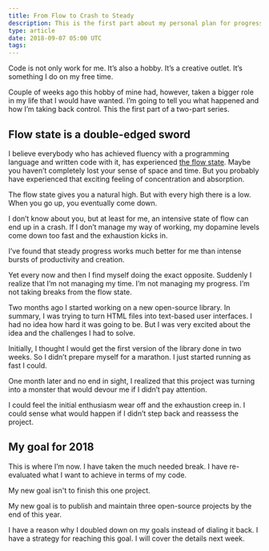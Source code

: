 ```yaml
---
title: From Flow to Crash to Steady
description: This is the first part about my personal plan for progress for the rest of 2018
type: article
date: 2018-09-07 05:00 UTC
tags:
---
```


Code is not only work for me. It’s also a hobby. It’s a creative outlet. It’s something I do on my free time.

Couple of weeks ago this hobby of mine had, however, taken a bigger role in my life that I would have wanted. I’m going to tell you what happened and how I’m taking back control. This the first part of a two-part series.

## Flow state is a double-edged sword

I believe everybody who has achieved fluency with a programming language and written code with it, has experienced [the flow state](<https://en.wikipedia.org/wiki/Flow_(psychology)>). Maybe you haven’t completely lost your sense of space and time. But you probably have experienced that exciting feeling of concentration and absorption.

The flow state gives you a natural high. But with every high there is a low. When you go up, you eventually come down.

I don’t know about you, but at least for me, an intensive state of flow can end up in a crash. If I don’t manage my way of working, my dopamine levels come down too fast and the exhaustion kicks in.

I’ve found that steady progress works much better for me than intense bursts of productivity and creation.

Yet every now and then I find myself doing the exact opposite. Suddenly I realize that I’m not managing my time. I’m not managing my progress. I’m not taking breaks from the flow state.

Two months ago I started working on a new open-source library. In summary, I was trying to turn HTML files into text-based user interfaces. I had no idea how hard it was going to be. But I was very excited about the idea and the challenges I had to solve.

Initially, I thought I would get the first version of the library done in two weeks. So I didn’t prepare myself for a marathon. I just started running as fast I could.

One month later and no end in sight, I realized that this project was turning into a monster that would devour me if I didn’t pay attention.

I could feel the initial enthusiasm wear off and the exhaustion creep in. I could sense what would happen if I didn’t step back and reassess the project.

## My goal for 2018

This is where I’m now. I have taken the much needed break. I have re-evaluated what I want to achieve in terms of my code.

My new goal isn't to finish this one project.

My new goal is to publish and maintain three open-source projects by the end of this year.

I have a reason why I doubled down on my goals instead of dialing it back. I have a strategy for reaching this goal. I will cover the details next week.

